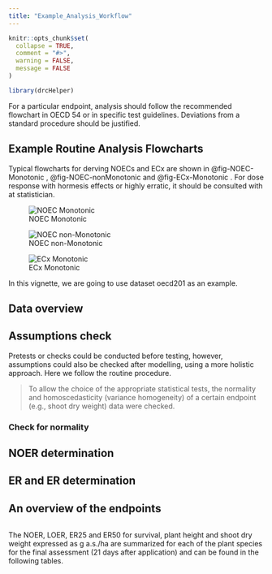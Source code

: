 ```yaml
---
title: "Example_Analysis_Workflow"
---
```


```r
knitr::opts_chunk$set(
  collapse = TRUE,
  comment = "#>",
  warning = FALSE,
  message = FALSE
)
```

```r
library(drcHelper)
```


For a particular endpoint, analysis should follow the recommended flowchart in OECD 54 or in specific test guidelines. Deviations from a standard procedure should be justified.

## Example Routine Analysis Flowcharts

Typical flowcharts for derving NOECs and ECx are shown in @fig-NOEC-Monotonic , @fig-NOEC-nonMonotonic and @fig-ECx-Monotonic . For dose response with hormesis effects or highly erratic, it should be consulted with at statistician. 

![NOEC Monotonic](../assets/NOEC_Monotonic.png){#fig-NOEC-Monotonic}



![NOEC non-Monotonic](../assets/NOEC_nonMonotonic.png){#fig-NOEC-nonMonotonic}


![ECx Monotonic](../assets/ECx_monotonic.png){#fig-ECx-Monotonic}

In this vignette, we are going to use dataset oecd201 as an example.

## Data overview


## Assumptions check

Pretests or checks could be conducted before testing, however, assumptions could also be checked after modelling, using a more holistic approach. Here we follow the routine procedure. 

> To allow the choice of the appropriate statistical tests, the normality and homoscedasticity (variance homogeneity) of a certain endpoint (e.g., shoot dry weight) data were checked.



### Check for normality


## NOER determination


## ER and ER determination 



## An overview of the endpoints

```r

```


The NOER, LOER, ER25 and ER50 for survival, plant height and shoot dry weight expressed as g a.s./ha
are summarized for each of the plant species for the final assessment (21 days after application) and can
be found in the following tables.



